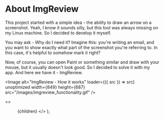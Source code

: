 
# About ImgReview

This project started with a simple idea - the ability to draw an arrow on a screenshot.
Yeah, I know it sounds silly, but this tool was always missing on my Linux machine.
So I decided to develop it myself.

You may ask - Why do I need it?
Imagine this: you're writing an email, and you want to show exactly what part of the screenshot you're referring to.
In this case, it's helpful to somehow mark it right?

Now, of course, you can open Paint or something similar and draw with your mouse, but it usually doesn't look good.
So I decided to solve it with my app.
And here we have it - ImgReview.

<Image
  alt="ImgReview - How it works"
  loader={({ src }) => src}
  unoptimized
  width={849}
  height={687}
  src="/images/imgreview_functionality.gif"
/>

  <>
    <AppStateProvider>
      <Menu />
      <Container>{children}</Container>
    </AppStateProvider>
  </>
);
